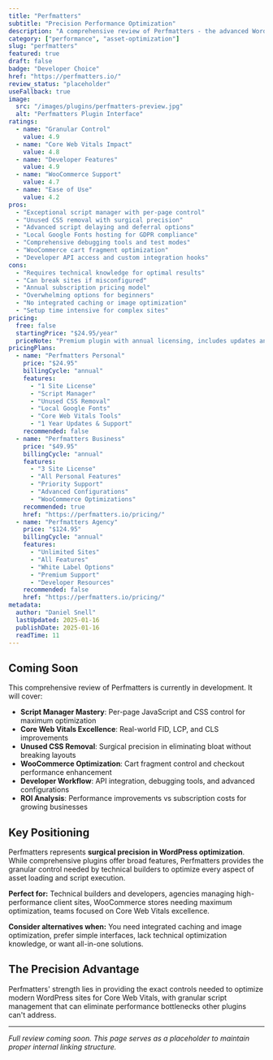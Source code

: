 ```yaml
---
title: "Perfmatters"
subtitle: "Precision Performance Optimization"
description: "A comprehensive review of Perfmatters - the advanced WordPress performance plugin offering granular script management, unused CSS removal, and developer-friendly optimization tools for maximum Core Web Vitals improvements."
category: ["performance", "asset-optimization"]
slug: "perfmatters"
featured: true
draft: false
badge: "Developer Choice"
href: "https://perfmatters.io/"
review_status: "placeholder"
useFallback: true
image:
  src: "/images/plugins/perfmatters-preview.jpg"
  alt: "Perfmatters Plugin Interface"
ratings:
  - name: "Granular Control"
    value: 4.9
  - name: "Core Web Vitals Impact"
    value: 4.8
  - name: "Developer Features"
    value: 4.9
  - name: "WooCommerce Support"
    value: 4.7
  - name: "Ease of Use"
    value: 4.2
pros:
  - "Exceptional script manager with per-page control"
  - "Unused CSS removal with surgical precision"
  - "Advanced script delaying and deferral options"
  - "Local Google Fonts hosting for GDPR compliance"
  - "Comprehensive debugging tools and test modes"
  - "WooCommerce cart fragment optimization"
  - "Developer API access and custom integration hooks"
cons:
  - "Requires technical knowledge for optimal results"
  - "Can break sites if misconfigured"
  - "Annual subscription pricing model"
  - "Overwhelming options for beginners"
  - "No integrated caching or image optimization"
  - "Setup time intensive for complex sites"
pricing:
  free: false
  startingPrice: "$24.95/year"
  priceNote: "Premium plugin with annual licensing, includes updates and support"
pricingPlans:
  - name: "Perfmatters Personal"
    price: "$24.95"
    billingCycle: "annual"
    features:
      - "1 Site License"
      - "Script Manager"
      - "Unused CSS Removal"
      - "Local Google Fonts"
      - "Core Web Vitals Tools"
      - "1 Year Updates & Support"
    recommended: false
  - name: "Perfmatters Business"
    price: "$49.95"
    billingCycle: "annual"
    features:
      - "3 Site License"
      - "All Personal Features"
      - "Priority Support"
      - "Advanced Configurations"
      - "WooCommerce Optimizations"
    recommended: true
    href: "https://perfmatters.io/pricing/"
  - name: "Perfmatters Agency"
    price: "$124.95"
    billingCycle: "annual"
    features:
      - "Unlimited Sites"
      - "All Features"
      - "White Label Options"
      - "Premium Support"
      - "Developer Resources"
    recommended: false
    href: "https://perfmatters.io/pricing/"
metadata:
  author: "Daniel Snell"
  lastUpdated: 2025-01-16
  publishDate: 2025-01-16
  readTime: 11
---
```


## Coming Soon

This comprehensive review of Perfmatters is currently in development. It will cover:

- **Script Manager Mastery**: Per-page JavaScript and CSS control for maximum optimization
- **Core Web Vitals Excellence**: Real-world FID, LCP, and CLS improvements
- **Unused CSS Removal**: Surgical precision in eliminating bloat without breaking layouts
- **WooCommerce Optimization**: Cart fragment control and checkout performance enhancement
- **Developer Workflow**: API integration, debugging tools, and advanced configurations
- **ROI Analysis**: Performance improvements vs subscription costs for growing businesses

## Key Positioning

Perfmatters represents **surgical precision in WordPress optimization**. While comprehensive plugins offer broad features, Perfmatters provides the granular control needed by technical builders to optimize every aspect of asset loading and script execution.

**Perfect for:** Technical builders and developers, agencies managing high-performance client sites, WooCommerce stores needing maximum optimization, teams focused on Core Web Vitals excellence.

**Consider alternatives when:** You need integrated caching and image optimization, prefer simple interfaces, lack technical optimization knowledge, or want all-in-one solutions.

## The Precision Advantage

Perfmatters' strength lies in providing the exact controls needed to optimize modern WordPress sites for Core Web Vitals, with granular script management that can eliminate performance bottlenecks other plugins can't address.

---

*Full review coming soon. This page serves as a placeholder to maintain proper internal linking structure.*
